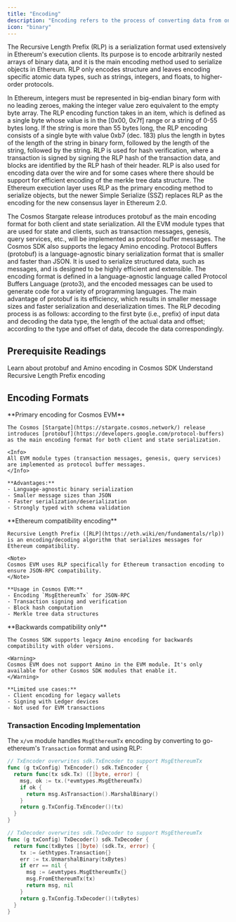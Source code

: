 ```yaml
---
title: "Encoding"
description: "Encoding refers to the process of converting data from one format to another to make it more secure and efficient. In the context of blockchain, encoding is used to ensure that data is stored and transmitted in a way that is secure and easily accessible."
icon: "binary"
---
```


The Recursive Length Prefix (RLP) is a serialization format used extensively in Ethereum's execution clients. Its purpose is to encode arbitrarily nested arrays of binary data, and it is the main encoding method used to serialize objects in Ethereum. RLP only encodes structure and leaves encoding specific atomic data types, such as strings, integers, and floats, to higher-order protocols.

In Ethereum, integers must be represented in big-endian binary form with no leading zeroes, making the integer value zero equivalent to the empty byte array. The RLP encoding function takes in an item, which is defined as a single byte whose value is in the \[0x00, 0x7f] range or a string of 0-55 bytes long. If the string is more than 55 bytes long, the RLP encoding consists of a single byte with value 0xb7 (dec. 183) plus the length in bytes of the length of the string in binary form, followed by the length of the string, followed by the string. RLP is used for hash verification, where a transaction is signed by signing the RLP hash of the transaction data, and blocks are identified by the RLP hash of their header. RLP is also used for encoding data over the wire and for some cases where there should be support for efficient encoding of the merkle tree data structure. The Ethereum execution layer uses RLP as the primary encoding method to serialize objects, but the newer Simple Serialize (SSZ) replaces RLP as the encoding for the new consensus layer in Ethereum 2.0.

The Cosmos Stargate release introduces protobuf as the main encoding format for both client and state serialization. All the EVM module types that are used for state and clients, such as transaction messages, genesis, query services, etc., will be implemented as protocol buffer messages. The Cosmos SDK also supports the legacy Amino encoding. Protocol Buffers (protobuf) is a language-agnostic binary serialization format that is smaller and faster than JSON. It is used to serialize structured data, such as messages, and is designed to be highly efficient and extensible. The encoding format is defined in a language-agnostic language called Protocol Buffers Language (proto3), and the encoded messages can be used to generate code for a variety of programming languages. The main advantage of protobuf is its efficiency, which results in smaller message sizes and faster serialization and deserialization times. The RLP decoding process is as follows: according to the first byte (i.e., prefix) of input data and decoding the data type, the length of the actual data and offset; according to the type and offset of data, decode the data correspondingly.

## Prerequisite Readings

<CardGroup cols={2}>
  <Card title="Cosmos SDK Encoding" icon="code" href="https://docs.cosmos.network/main/learn/advanced/encoding">
    Learn about protobuf and Amino encoding in Cosmos SDK
  </Card>
  <Card title="Ethereum RLP" icon="ethereum" href="https://eth.wiki/en/fundamentals/rlp">
    Understand Recursive Length Prefix encoding
  </Card>
</CardGroup>

## Encoding Formats

<Tabs>
  <Tab title="Protocol Buffers">
    **Primary encoding for Cosmos EVM**

    The Cosmos [Stargate](https://stargate.cosmos.network/) release introduces [protobuf](https://developers.google.com/protocol-buffers) as the main encoding format for both client and state serialization.

    <Info>
    All EVM module types (transaction messages, genesis, query services) are implemented as protocol buffer messages.
    </Info>

    **Advantages:**
    - Language-agnostic binary serialization
    - Smaller message sizes than JSON
    - Faster serialization/deserialization
    - Strongly typed with schema validation
  </Tab>

  <Tab title="RLP">
    **Ethereum compatibility encoding**

    Recursive Length Prefix ([RLP](https://eth.wiki/en/fundamentals/rlp)) is an encoding/decoding algorithm that serializes messages for Ethereum compatibility.

    <Note>
    Cosmos EVM uses RLP specifically for Ethereum transaction encoding to ensure JSON-RPC compatibility.
    </Note>

    **Usage in Cosmos EVM:**
    - Encoding `MsgEthereumTx` for JSON-RPC
    - Transaction signing and verification
    - Block hash computation
    - Merkle tree data structures
  </Tab>

  <Tab title="Amino (Legacy)">
    **Backwards compatibility only**

    The Cosmos SDK supports legacy Amino encoding for backwards compatibility with older versions.

    <Warning>
    Cosmos EVM does not support Amino in the EVM module. It's only available for other Cosmos SDK modules that enable it.
    </Warning>

    **Limited use cases:**
    - Client encoding for legacy wallets
    - Signing with Ledger devices
    - Not used for EVM transactions
  </Tab>
</Tabs>

### Transaction Encoding Implementation

The `x/vm` module handles `MsgEthereumTx` encoding by converting to go-ethereum's `Transaction` format and using RLP:

<CodeGroup>

```go "Transaction Encoding Implementation" expandable
// TxEncoder overwrites sdk.TxEncoder to support MsgEthereumTx
func (g txConfig) TxEncoder() sdk.TxEncoder {
  return func(tx sdk.Tx) ([]byte, error) {
    msg, ok := tx.(*evmtypes.MsgEthereumTx)
    if ok {
      return msg.AsTransaction().MarshalBinary()
    }
    return g.TxConfig.TxEncoder()(tx)
  }
}

// TxDecoder overwrites sdk.TxDecoder to support MsgEthereumTx
func (g txConfig) TxDecoder() sdk.TxDecoder {
  return func(txBytes []byte) (sdk.Tx, error) {
    tx := &ethtypes.Transaction{}
    err := tx.UnmarshalBinary(txBytes)
    if err == nil {
      msg := &evmtypes.MsgEthereumTx{}
      msg.FromEthereumTx(tx)
      return msg, nil
    }
    return g.TxConfig.TxDecoder()(txBytes)
  }
}
```

</CodeGroup>

